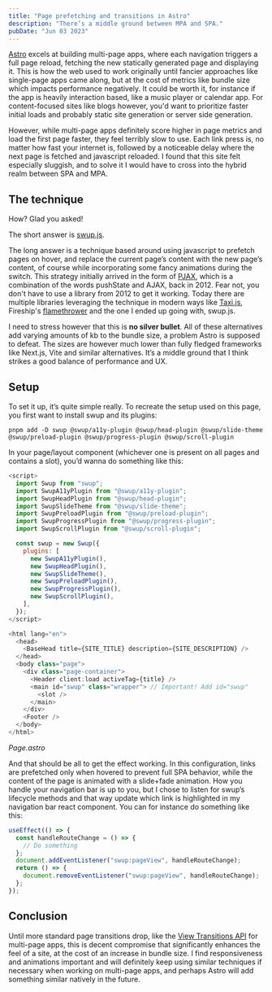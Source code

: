 ```yaml
---
title: "Page prefetching and transitions in Astro"
description: "There’s a middle ground between MPA and SPA."
pubDate: "Jun 03 2023"
---
```


[Astro](https://astro.build/) excels at building multi-page apps, where each navigation triggers a full page reload, fetching the new statically generated page and displaying it. This is how the web used to work originally until fancier approaches like single-page apps came along, but at the cost of metrics like bundle size which impacts performance negatively. It could be worth it, for instance if the app is heavily interaction based, like a music player or calendar app. For content-focused sites like blogs however, you'd want to prioritize faster initial loads and probably static site generation or server side generation.

However, while multi-page apps definitely score higher in page metrics and load the first page faster, they feel terribly slow to use. Each link press is, no matter how fast your internet is, followed by a noticeable delay where the next page is fetched and javascript reloaded. I found that this site felt especially sluggish, and to solve it I would have to cross into the hybrid realm between SPA and MPA.

## The technique

How? Glad you asked!

The short answer is [swup.js](https://swup.js.org).

The long answer is a technique based around using javascript to prefetch pages on hover, and replace the current page’s content with the new page’s content, of course while incorporating some fancy animations during the switch. This strategy initially arrived in the form of [PJAX](https://github.com/defunkt/jquery-pjax), which is a combination of the words pushState and AJAX, back in 2012. Fear not, you don't have to use a library from 2012 to get it working. Today there are multiple libraries leveraging the technique in modern ways like [Taxi.js](https://taxi.js.org/), Fireship's [flamethrower](https://github.com/fireship-io/flamethrower) and the one I ended up going with, swup.js.

I need to stress however that this is **no silver bullet**. All of these alternatives add varying amounts of kb to the bundle size, a problem Astro is supposed to defeat. The sizes are however much lower than fully fledged frameworks like Next.js, Vite and similar alternatives. It’s a middle ground that I think strikes a good balance of performance and UX.

## Setup

To set it up, it’s quite simple really. To recreate the setup used on this page, you first want to install swup and its plugins:

```shell
pnpm add -D swup @swup/a11y-plugin @swup/head-plugin @swup/slide-theme @swup/preload-plugin @swup/progress-plugin @swup/scroll-plugin
```

In your page/layout component (whichever one is present on all pages and contains a slot), you’d wanna do something like this:

```javascript
<script>
  import Swup from "swup";
  import SwupA11yPlugin from "@swup/a11y-plugin";
  import SwupHeadPlugin from "@swup/head-plugin";
  import SwupSlideTheme from "@swup/slide-theme";
  import SwupPreloadPlugin from "@swup/preload-plugin";
  import SwupProgressPlugin from "@swup/progress-plugin";
  import SwupScrollPlugin from "@swup/scroll-plugin";

  const swup = new Swup({
    plugins: [
      new SwupA11yPlugin(),
      new SwupHeadPlugin(),
      new SwupSlideTheme(),
      new SwupPreloadPlugin(),
      new SwupProgressPlugin(),
      new SwupScrollPlugin(),
    ],
  });
</script>

<html lang="en">
  <head>
    <BaseHead title={SITE_TITLE} description={SITE_DESCRIPTION} />
  </head>
  <body class="page">
    <div class="page-container">
      <Header client:load activeTag={title} />
      <main id="swup" class="wrapper"> // Important! Add id="swup"
        <slot />
      </main>
    </div>
    <Footer />
  </body>
</html>
```

_Page.astro_

And that should be all to get the effect working. In this configuration, links are prefetched only when hovered to prevent full SPA behavior, while the content of the page is animated with a slide+fade animation. How you handle your navigation bar is up to you, but I chose to listen for swup’s lifecycle methods and that way update which link is highlighted in my navigation bar react component. You can for instance do something like this:

```javascript
useEffect(() => {
  const handleRouteChange = () => {
    // Do something
  };
  document.addEventListener("swup:pageView", handleRouteChange);
  return () => {
    document.removeEventListener("swup:pageView", handleRouteChange);
  };
});
```

## Conclusion

Until more standard page transitions drop, like the [View Transitions API](https://developer.chrome.com/docs/web-platform/view-transitions/) for multi-page apps, this is decent compromise that significantly enhances the feel of a site, at the cost of an increase in bundle size. I find responsiveness and animations important and will definitely keep using similar techniques if necessary when working on multi-page apps, and perhaps Astro will add something similar natively in the future.
